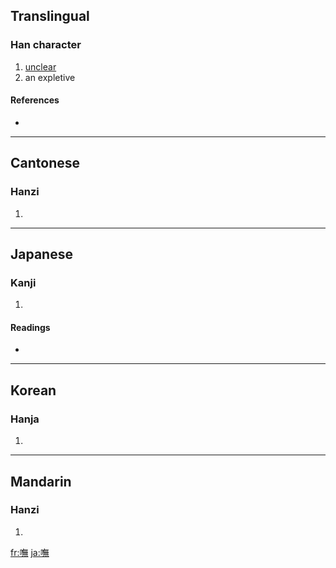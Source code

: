 {{see|呒}}
==Translingual==

===Han character===
{{Han char|rn=30|rad=口|as=12|sn=15|four=6803<sub>1</sub>|canj=口人廿火 (ROTF)}}

# [[unclear]]
# an expletive

====References====
* {{Han ref|kx=0207.230|dkj=04269|dj=0430.180|hdz=10684.020|uh=5638|ud=22072|bh=E546|bd=58694}}

----

==Cantonese==

===Hanzi===
{{yue-hanzi|jyut=|y=m4}}

# {{defn|Cantonese}}

----

==Japanese==

===Kanji===
{{ja-kanji|grade=|rs=口12}}

# {{defn|Japanese}}

====Readings====
* {{ja-readings|on=[[ぶ]] (bu)|kun=[[さぞ]] (sazo)}}

----

==Korean==

===Hanja===
{{ko-hanja|hangeul=무|rv=mu|mr=mu}}

# {{defn|Korean}}

----

==Mandarin==

===Hanzi===
{{cmn-hanzi|sim=呒|pin=[[fǔ]] ([[fu3]])|wg=fu<sup>3</sup>}}

# {{defn|Mandarin}}

[[fr:嘸]]
[[ja:嘸]]
